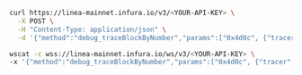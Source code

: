 
<Tabs>
  <TabItem value="curl" label="curl" default>

```bash
curl https://linea-mainnet.infura.io/v3/<YOUR-API-KEY> \
  -X POST \
  -H "Content-Type: application/json" \
  -d '{"method":"debug_traceBlockByNumber","params":["0x4d0c", {"tracer": "callTracer"}],"id":1,"jsonrpc":"2.0"}'
```
  </TabItem>
  <TabItem value="WSS" label="WSS" >

```bash
wscat -c wss://linea-mainnet.infura.io/ws/v3/<YOUR-API-KEY> \
-x '{"method":"debug_traceBlockByNumber","params":["0x4d0c", {"tracer": "callTracer"}],"id":1,"jsonrpc":"2.0"}'
```

  </TabItem>
</Tabs>